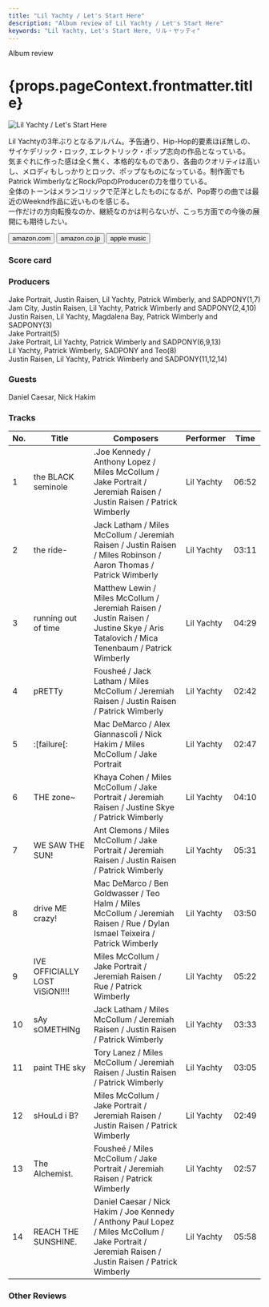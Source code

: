 ```yaml
---
title: "Lil Yachty / Let's Start Here"
description: "Album review of Lil Yachty / Let's Start Here"
keywords: "Lil Yachty, Let's Start Here, リル・ヤッティ"
---
```






<p className="largeP">Album review</p>
<h1 className="h1--no--margin">{props.pageContext.frontmatter.title}</h1>

<Row  className="image-card-group">
	<Column colMd={3} colLg={4} noGutterMdLeft="">
       <ImageCard>

![Lil Yachty / Let's Start Here](../../images/cd/lilyachty2L.jpg)

</ImageCard>
	</Column>
	<Column colMd={4} colLg={8} noGutterMdLeft="">
		<p>
			Lil Yachtyの3年ぶりとなるアルバム。予告通り、Hip-Hop的要素ほぼ無しの、サイケデリック・ロック, エレクトリック・ポップ志向の作品となっている。
			<br/>気まぐれに作った感は全く無く、本格的なものであり、各曲のクオリティは高いし、メロディもしっかりとロック、ポップなものになっている。制作面でもPatrick WimberlyなどRock/PopのProducerの力を借りている。
			<br/>全体のトーンはメランコリックで茫洋としたものになるが、Pop寄りの曲では最近のWeeknd作品に近いものを感じる。
			<br/>一作だけの方向転換なのか、継続なのかは判らないが、こっち方面での今後の展開にも期待したい。
		</p>
		<div>
		  <Button className="button-right-mergin"  href="https://amzn.to/3Jsf3Pq" renderIcon={ArrowUpRight} size='sm' kind='primary'>
  	    amazon.com
  	  </Button>
  	  <Button className="button-right-mergin"  href="https://amzn.to/3XpOQ9Z" renderIcon={ArrowUpRight} size='sm' kind='secondary'>
  	    amazon.co.jp
  	  </Button>
			<Button className="button-right-mergin"  href="https://apple.co/44fD3gH" renderIcon={ArrowUpRight} size='sm' kind='tertiary'>
  	    apple music
			</Button>
			<AdvJS2/>
		</div>
	</Column>
</Row>
<Row >
	<Column colMd={4} colLg={4} noGutterMdLeft="">
		<div>
		  <h3>Score card</h3>
			<SliderJS1 value="2" />
		  <SliderJS2 value="2" />
			<SliderJS3 value="2" />
		  <SliderJS4 value="9" />
		</div>
	</Column>
	<Column colMd={8} colLg={8} noGutterMdLeft="">
		<div>
			<h3>Producers</h3>
			<p>
				Jake Portrait, Justin Raisen, Lil Yachty, Patrick Wimberly, and SADPONY(1,7)
				<br/>Jam City, Justin Raisen, Lil Yachty, Patrick Wimberly and SADPONY(2,4,10)
				<br/>Justin Raisen, Lil Yachty, Magdalena Bay, Patrick Wimberly and SADPONY(3)
				<br/>Jake Portrait(5)
				<br/>Jake Portrait, Lil Yachty, Patrick Wimberly and SADPONY(6,9,13)
				<br/>Lil Yachty, Patrick Wimberly, SADPONY and Teo(8)
				<br/>Justin Raisen, Lil Yachty, Patrick Wimberly and SADPONY(11,12,14)
			</p>
			<h3>Guests</h3>
			<p>
				Daniel Caesar, Nick Hakim
			</p>
		</div>
	</Column>
</Row>

<h3>Tracks</h3>

| No. | Title                          | Composers                                                                                                                                           | Performer  | Time  |
| --- | ------------------------------ | --------------------------------------------------------------------------------------------------------------------------------------------------- | ---------- | ----- |
| 1   | the BLACK seminole             | .Joe Kennedy / Anthony Lopez / Miles McCollum / Jake Portrait / Jeremiah Raisen / Justin Raisen / Patrick Wimberly                                  | Lil Yachty | 06:52 |
| 2   | the ride-                      | Jack Latham / Miles McCollum / Jeremiah Raisen / Justin Raisen / Miles Robinson / Aaron Thomas / Patrick Wimberly                                   | Lil Yachty | 03:11 |
| 3   | running out of time            | Matthew Lewin / Miles McCollum / Jeremiah Raisen / Justin Raisen / Justine Skye / Aris Tatalovich / Mica Tenenbaum / Patrick Wimberly               | Lil Yachty | 04:29 |
| 4   | pRETTy                         | Fousheé / Jack Latham / Miles McCollum / Jeremiah Raisen / Justin Raisen / Patrick Wimberly                                                         | Lil Yachty | 02:42 |
| 5   | :[failure[:                    | Mac DeMarco / Alex Giannascoli / Nick Hakim / Miles McCollum / Jake Portrait                                                                        | Lil Yachty | 02:47 |
| 6   | THE zone~                      | Khaya Cohen / Miles McCollum / Jake Portrait / Jeremiah Raisen / Justine Skye / Patrick Wimberly                                                    | Lil Yachty | 04:10 |
| 7   | WE SAW THE SUN!                | Ant Clemons / Miles McCollum / Jake Portrait / Jeremiah Raisen / Justin Raisen / Patrick Wimberly                                                   | Lil Yachty | 05:31 |
| 8   | drive ME crazy!                | Mac DeMarco / Ben Goldwasser / Teo Halm / Miles McCollum / Jeremiah Raisen / Rue / Dylan Ismael Teixeira / Patrick Wimberly                         | Lil Yachty | 03:50 |
| 9   | IVE OFFICIALLY LOST ViSiON!!!! | Miles McCollum / Jake Portrait / Jeremiah Raisen / Rue / Patrick Wimberly                                                                           | Lil Yachty | 05:22 |
| 10  | sAy sOMETHINg                  | Jack Latham / Miles McCollum / Jeremiah Raisen / Justin Raisen / Patrick Wimberly                                                                   | Lil Yachty | 03:33 |
| 11  | paint THE sky                  | Tory Lanez / Miles McCollum / Jeremiah Raisen / Justin Raisen / Patrick Wimberly                                                                    | Lil Yachty | 03:05 |
| 12  | sHouLd i B?                    | Miles McCollum / Jake Portrait / Jeremiah Raisen / Justin Raisen / Patrick Wimberly                                                                 | Lil Yachty | 02:49 |
| 13  | The Alchemist.                 | Fousheé / Miles McCollum / Jake Portrait / Jeremiah Raisen / Patrick Wimberly                                                                       | Lil Yachty | 02:57 |
| 14  | REACH THE SUNSHINE.            | Daniel Caesar / Nick Hakim / Joe Kennedy / Anthony Paul Lopez / Miles McCollum / Jake Portrait / Jeremiah Raisen / Justin Raisen / Patrick Wimberly | Lil Yachty | 05:58 |

<h3>Other Reviews</h3>

<Row>
  <Column colMd={3} colLg={3} noGutterMdLeft>
    <Review1 />
  </Column>
</Row>

<AdvJS3 />
